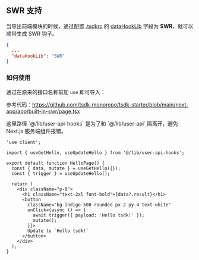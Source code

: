 
## SWR 支持

当导出前端模块的时候，通过配置 [.tsdkrc](./.tsdkrc) 的 [dataHookLib](./tsdkrc#datahooklib) 字段为 **SWR**，就可以顺带生成 SWR 钩子。

```json filename=".tsdkrc" {3}
{
  ...
  "dataHookLib": "SWR"
}
```

### 如何使用

通过在原来的接口名称前加 `use` 即可导入：

参考代码：https://github.com/tsdk-monorepo/tsdk-starter/blob/main/next-app/app/built-in-swr/page.tsx

<Callout>
  这里路径 `@/lib/user-api-hooks` 是为了和 `@/lib/user-api` 隔离开，避免 Next.js
  服务端组件报错。
</Callout>

```tsx
'use client';

import { useGetHello, useUpdateHello } from '@/lib/user-api-hooks';

export default function HelloPage() {
  const { data, mutate } = useGetHello({});
  const { trigger } = useUpdateHello();

  return (
    <div className="p-8">
      <h1 className="text-2xl font-bold">{data?.result}</h1>
      <button
        className="bg-indigo-500 rounded px-2 py-4 text-white"
        onClick={async () => {
          await trigger({ payload: 'Hello tsdk!' });
          mutate();
        }}>
        Update to `Hello tsdk!`
      </button>
    </div>
  );
}
```
